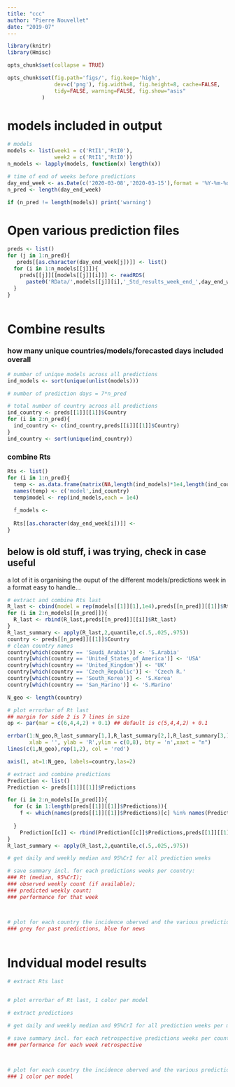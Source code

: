 ```yaml
---
title: "ccc"
author: "Pierre Nouvellet"
date: "2019-07"
---
```


```r
library(knitr)
library(Hmisc)

opts_chunk$set(collapse = TRUE)

opts_chunk$set(fig.path='figs/', fig.keep='high', 
               dev=c('png'), fig.width=8, fig.height=8, cache=FALSE,
               tidy=FALSE, warning=FALSE, fig.show="asis"
 	       )

```

# models included in output

```r
# models
models <- list(week1 = c('RtI1','RtI0'),
               week2 = c('RtI1','RtI0'))
n_models <- lapply(models, function(x) length(x))

# time of end of weeks before predictions
day_end_week <- as.Date(c('2020-03-08','2020-03-15'),format = '%Y-%m-%d')
n_pred <- length(day_end_week)

if (n_pred != length(models)) print('warning')

```

# Open various prediction files

```r
preds <- list()
for (j in 1:n_pred){
   preds[[as.character(day_end_week[j])]] <- list()
  for (i in 1:n_models[[j]]){
    preds[[j]][[models[[j]][i]]] <- readRDS(
      paste0('RData/',models[[j]][i],'_Std_results_week_end_',day_end_week[j],'.rds'))
  }
}



```

# Combine results

### how many unique countries/models/forecasted days included overall

```r

# number of unique models across all predictions
ind_models <- sort(unique(unlist(models)))

# number of prediction days = 7*n_pred

# total number of country acroos all predictions
ind_country <- preds[[1]][[1]]$Country
for (i in 2:n_pred){
  ind_country <- c(ind_country,preds[[i]][[1]]$Country)
}
ind_country <- sort(unique(ind_country))

```

### combine Rts

```r

Rts <- list()
for (i in 1:n_pred){
  temp <- as.data.frame(matrix(NA,length(ind_models)*1e4,length(ind_country)+1))
  names(temp) <- c('model',ind_country)
  temp$model <- rep(ind_models,each = 1e4)
  
  f_models <- 
  
  Rts[[as.character(day_end_week[i])]] <-
}

```






## below is old stuff, i was trying, check in case useful 
a lot of it is organising the ouput of the different models/predictions week in a format easy to handle...

```r
# extract and combine Rts last
R_last <- cbind(model = rep(models[[1]][1],1e4),preds[[n_pred]][[1]]$Rt_last)
for (i in 2:n_models[[n_pred]]){
  R_last <- rbind(R_last,preds[[n_pred]][[i]]$Rt_last)
}
R_last_summary <- apply(R_last,2,quantile,c(.5,.025,.975))
country <- preds[[n_pred]][[1]]$Country
# clean country names
country[which(country == 'Saudi_Arabia')] <- 'S.Arabia'
country[which(country == 'United_States_of_America')] <- 'USA'
country[which(country == 'United_Kingdom')] <- 'UK'
country[which(country == 'Czech_Republic')] <- 'Czech R.'
country[which(country == 'South_Korea')] <- 'S.Korea'
country[which(country == 'San_Marino')] <- 'S.Marino'

N_geo <- length(country)

# plot errorbar of Rt last
## margin for side 2 is 7 lines in size
op <- par(mar = c(6,4,4,2) + 0.1) ## default is c(5,4,4,2) + 0.1

errbar(1:N_geo,R_last_summary[1,],R_last_summary[2,],R_last_summary[3,],
       xlab = '', ylab = 'R',ylim = c(0,8), bty = 'n',xaxt = "n")
lines(c(1,N_geo),rep(1,2), col = 'red')

axis(1, at=1:N_geo, labels=country,las=2)

# extract and combine predictions
Prediction <- list()
Prediction <- preds[[1]][[1]]$Predictions

for (i in 2:n_models[[n_pred]]){
  for (c in 1:length(preds[[1]][[1]]$Predictions)){
    f <- which(names(preds[[1]][[1]]$Predictions)[c] %in% names(Prediction))
    
  }
    Prediction[[c]] <- rbind(Prediction[[c]]$Predictions,preds[[1]][[1]]$Predictions)
}
R_last_summary <- apply(R_last,2,quantile,c(.5,.025,.975))

# get daily and weekly median and 95%CrI for all prediction weeks

# save summary incl. for each predictions weeks per country:
### Rt (median, 95%CrI); 
### observed weekly count (if available); 
### predicted weekly count; 
### performance for that week



# plot for each country the incidence oberved and the various predictions, 
### grey for past predictions, blue for news



```


# Indvidual model results

```r
# extract Rts last


# plot errorbar of Rt last, 1 color per model

# extract predictions

# get daily and weekly median and 95%CrI for all prediction weeks per model

# save summary incl. for each retrospective predictions weeks per country:
### performance for each week retrospective



# plot for each country the incidence oberved and the various predictions, 
### 1 color per model


```